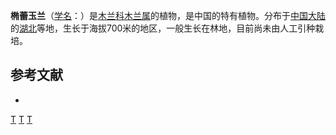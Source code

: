 {{Speciesbox 
| taxon = Magnolia elliptigemmata
| authority = C. L. Guo et L. L. Huang
}}

'''椭蕾玉兰'''（[[学名|学名]]：{{lang|la|''Magnolia elliptigemmata''}}）是[[木兰科|木兰科]][[木兰属|木兰属]]的植物，是中国的特有植物。分布于[[中国大陆|中国大陆]]的[[湖北|湖北]]等地，生长于海拔700米的地区，一般生长在林地，目前尚未由人工引种栽培。

== 参考文献 ==
<div class="references-small">
* {{cite web| url =http://www.bioinfo.cn/db05/KmzwSpecies.php?action=view&id=12692| title =椭蕾玉兰| work =《中国高等植物数据库全库》| publisher =中国科学院微生物研究所| author =昆明植物研究所| accessdate =2009-02-24| deadurl =yes| archiveurl =https://web.archive.org/web/20160305070859/http://www.bioinfo.cn/db05/KmzwSpecies.php?action=view&id=12692| archivedate =2016-03-05}}
</div>
{{Taxonbar|from=Q11117579}}

[[Category:木兰属|T]]
[[Category:湖北植物|T]]
[[Category:木兰属|T]]